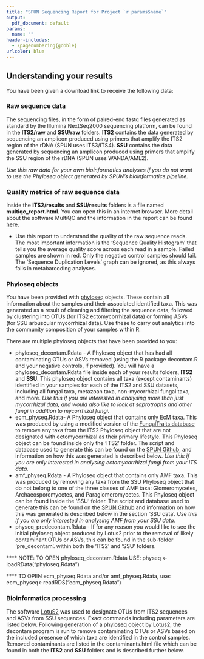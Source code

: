```yaml
---
title: "SPUN Sequencing Report for Project `r params$name`"
output:
  pdf_document: default
params:
  name: ""
header-includes:
  - \pagenumbering{gobble}
urlcolor: blue
---
```


## Understanding your results

You have been given a download link to receive the following data:

### Raw sequence data

The sequencing files, in the form of paired-end fastq files generated as standard by the Illumina NextSeq2000 sequencing platform, can be found in the **ITS2/raw** and **SSU/raw** folders. **ITS2** contains the data generated by sequencing an amplicon produced using primers that amplify the ITS2 region of the rDNA (SPUN uses ITS3/ITS4). **SSU** contains the data generated by sequencing an amplicon produced using primers that amplify the SSU region of the rDNA (SPUN uses WANDA/AML2). 

*Use this raw data for your own bioinformatics analyses if you do not want to use the Phyloseq object generated by SPUN's bioinformatics pipeline.*

### Quality metrics of raw sequence data

Inside the **ITS2/results** and **SSU/results** folders is a file named **multiqc_report.html**. You can open this in an internet browser. More detail about the software MultiQC and the information in the report can be found [here](https://docs.seqera.io/multiqc).

- Use this report to understand the quality of the raw sequence reads. The most important information is the 'Sequence Quality Histogram' that tells you the average quality score across each read in a sample. Failed samples are shown in red. Only the negative control samples should fail. The 'Sequence Duplication Levels' graph can be ignored, as this always fails in metabarcoding analyses.

### Phyloseq objects

You have been provided with [phyloseq](https://joey711.github.io/phyloseq/index.html) objects. These contain all information about the samples and their associated identified taxa. This was generated as a result of cleaning and filtering the sequence data, followed by clustering into OTUs (for ITS2 ectomycorrhizal data) or forming ASVs (for SSU arbuscular mycorrhizal data). Use these to carry out analytics into the community composition of your samples within R.

There are multiple phyloseq objects that have been provided to you:

- phyloseq_decontam.Rdata - A Phyloseq object that has had all contaminating OTUs or ASVs removed (using the R package decontam.R and your negative controls, if provided). You will have a phyloseq_decontam.Rdata file inside each of your results folders, **ITS2** and **SSU**. This phyloseq object contains all taxa (except contaminants) identified in your samples for each of the ITS2 and SSU datasets, including all fungal taxa, metazoan taxa, non-mycorrhizal fungal taxa, and more. *Use this if you are interested in analysing more than just mycorrhizal data, and would also like to look at saprotrophs and other fungi in addition to mycorrhizal fungi.*
- ecm_physeq.Rdata- A Phyloseq object that contains only EcM taxa. This was produced by using a modified version of the [FungalTraits database](https://link.springer.com/article/10.1007/s13225-020-00466-2) to remove any taxa from the ITS2 Phyloseq object that are not designated with ectomycorrhizal as their primary lifestyle. This Phyloseq object can be found inside only the 'ITS2' folder. The script and database used to generate this can be found on the [SPUN Github](https://github.com/SocietyProtectionUndergroundNetworks/sequencing-submission-form/tree/master/r_scripts), and information on how this was generated is described below. *Use this if you are only interested in analysing ectomycorrhizal fungi from your ITS data.*
- amf_physeq.Rdata - A Phyloseq object that contains only AMF taxa. This was produced by removing any taxa from the SSU Phyloseq object that do not belong to one of the three classes of AMF taxa: Glomeromycetes, Archaeosporomycetes, and Paraglomeromycetes. This Phyloseq object can be found inside the 'SSU' folder. The script and database used to generate this can be found on the [SPUN Github](https://github.com/SocietyProtectionUndergroundNetworks/sequencing-submission-form/tree/master/r_scripts) and information on how this was generated is described below in the section 'SSU data'. *Use this if you are only interested in analysing AMF from your SSU data.*
- physeq_predecontam.Rdata - If for any reason you would like to see the initial phyloseq object produced by Lotus2 prior to the removal of likely contaminant OTUs or ASVs, this can be found in the sub-folder 'pre_decontam'. within both the 'ITS2' and 'SSU' folders.


**** NOTE: TO OPEN phyloseq_decontam.Rdata USE:
physeq <- loadRData("phyloseq.Rdata")

**** TO OPEN ecm_physeq.Rdata and/or amf_physeq.Rdata, use:
ecm_physeq<-readRDS("ecm_physeq.Rdata")

### Bioinformatics processing

The software [LotuS2](https://lotus2.earlham.ac.uk/) was used to designate OTUs from ITS2 sequences and ASVs from SSU sequences. Exact commands including parameters are listed below. Following generation of a [phyloseq](https://joey711.github.io/phyloseq/) object by Lotus2, the decontam program is run to remove contaminating OTUs or ASVs based on the included presence of which taxa are identified in the control samples. Removed contaminants are listed in the contaminants.html file which can be found in both the **ITS2** and **SSU** folders and is described further below.
